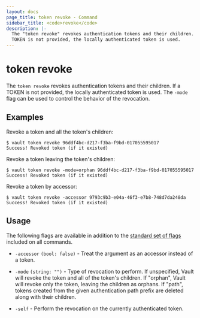 ```yaml
---
layout: docs
page_title: token revoke - Command
sidebar_title: <code>revoke</code>
description: |-
  The "token revoke" revokes authentication tokens and their children. If a
  TOKEN is not provided, the locally authenticated token is used.
---
```


# token revoke

The `token revoke` revokes authentication tokens and their children. If a TOKEN
is not provided, the locally authenticated token is used. The `-mode` flag can
be used to control the behavior of the revocation.

## Examples

Revoke a token and all the token's children:

```shell-session
$ vault token revoke 96ddf4bc-d217-f3ba-f9bd-017055595017
Success! Revoked token (if it existed)
```

Revoke a token leaving the token's children:

```shell-session
$ vault token revoke -mode=orphan 96ddf4bc-d217-f3ba-f9bd-017055595017
Success! Revoked token (if it existed)
```

Revoke a token by accessor:

```shell-session
$ vault token revoke -accessor 9793c9b3-e04a-46f3-e7b8-748d7da248da
Success! Revoked token (if it existed)
```

## Usage

The following flags are available in addition to the [standard set of
flags](/docs/commands) included on all commands.

- `-accessor` `(bool: false)` - Treat the argument as an accessor instead of a
  token.

- `-mode` `(string: "")` - Type of revocation to perform. If unspecified, Vault
  will revoke the token and all of the token's children. If "orphan", Vault will
  revoke only the token, leaving the children as orphans. If "path", tokens
  created from the given authentication path prefix are deleted along with their
  children.

- `-self` - Perform the revocation on the currently authenticated token.
